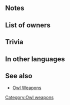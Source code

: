 {{Weapon Infobox
|tagid=SID_ブラーアウル
|weaponType=Blue Tome
|might=6
|range=2
|effect=During combat, boosts unit's Atk/Spd/Def/Res by number of adjacent allies × 2.
|cost=200
|exclusive=0
|userVersion1=Closed
|userVersion2=Open
|statModifiers=0,6,0,0,0
|next=Blárowl+
|promotionRarity=5
|promotionTier=1
|required=Elthunder;Ellight
|properties=random_all
}}
==Notes==
{{Combat boosts}}
==List of owners==
{{Skill Hero List}}
==Trivia==
{{TomeColorTrivia|blar}}
==In other languages==
{{OtherLanguages
|japanese=ブラーアウル
|german=Bláreule
|spanishEU=Búho zarco
|spanishLA=Búho añil
|french=Ailes saphir
|italian=Turchingufo
|chineseTW=蒼藍夜梟
|portuguese=Coruja anil
}}
==See also==
* [[Owl Weapons]]
{{Weapons Navbox}}
[[Category:Owl weapons]]